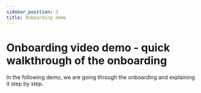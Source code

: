 ```yaml
---
sidebar_position: 3
title: Onboarding demo
---
```


# Onboarding video demo - quick walkthrough of the onboarding

In the following demo, we are going through the onboarding and explaining it step by step.

<ReactPlayer controls url='/video/Mcdonalds-onboarding.mp4' />
